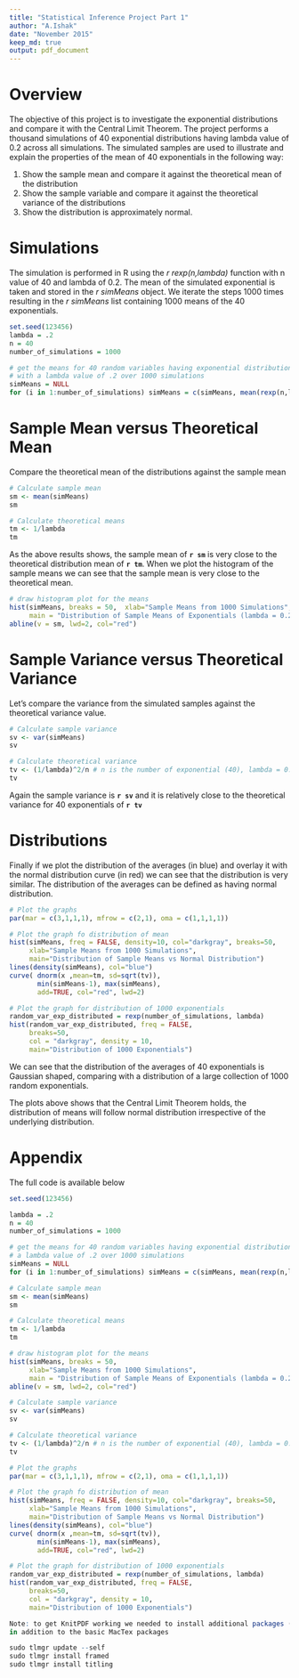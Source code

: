 ```yaml
---
title: "Statistical Inference Project Part 1"
author: "A.Ishak"
date: "November 2015"
keep_md: true
output: pdf_document
---
```


# Overview
The objective of this project is to investigate the exponential distributions and compare it with the Central Limit Theorem. The project performs a thousand simulations of 40 exponential distributions having lambda value of 0.2 across all simulations. The simulated samples are used to illustrate and explain the properties of the mean of 40 exponentials in the following way:

1. Show the sample mean and compare it against the theoretical mean of the distribution
2. Show the sample variable and compare it against the theoretical variance of the distributions
3. Show the distribution is approximately normal.

# Simulations
The simulation is performed in R using the *r rexp(n,lambda)* function with n value of 40 and lambda of 0.2. The mean of the simulated exponential is taken and stored in the *r simMeans* object. We iterate the steps 1000 times resulting in the *r simMeans* list containing 1000 means of the 40 exponentials. 
```r
set.seed(123456)
lambda = .2
n = 40
number_of_simulations = 1000

# get the means for 40 random variables having exponential distributions 
# with a lambda value of .2 over 1000 simulations
simMeans = NULL
for (i in 1:number_of_simulations) simMeans = c(simMeans, mean(rexp(n,lambda)))
```


# Sample Mean versus Theoretical Mean
Compare the theoretical mean of the distributions against the sample mean
```r
# Calculate sample mean
sm <- mean(simMeans)
sm

# Calculate theoretical means
tm <- 1/lambda
tm
```
As the above results shows, the sample mean of **`r sm`** is very close to the theoretical distribution mean of **`r tm`**. When we plot the histogram of the sample means we can see that the sample mean is very close to the theoretical mean. 

```r
# draw histogram plot for the means
hist(simMeans, breaks = 50,  xlab="Sample Means from 1000 Simulations", 
     main = "Distribution of Sample Means of Exponentials (lambda = 0.2)")
abline(v = sm, lwd=2, col="red")
```

# Sample Variance versus Theoretical Variance
Let's compare the variance from the simulated samples against the theoretical variance value.
```r
# Calculate sample variance
sv <- var(simMeans)
sv

# Calculate theoretical variance
tv <- (1/lambda)^2/n # n is the number of exponential (40), lambda = 0.2
tv
```

Again the sample variance is **`r sv`** and it is relatively close to the theoretical variance for 40 exponentials of **`r tv`**

# Distributions
Finally if we plot the distribution of the averages (in blue) and overlay it with the normal distribution curve (in red) we can see that the distribution is very similar. The distribution of the averages can be defined as having normal distribution. 

```r
# Plot the graphs
par(mar = c(3,1,1,1), mfrow = c(2,1), oma = c(1,1,1,1))

# Plot the graph fo distribution of mean
hist(simMeans, freq = FALSE, density=10, col="darkgray", breaks=50, 
     xlab="Sample Means from 1000 Simulations",
     main="Distribution of Sample Means vs Normal Distribution")
lines(density(simMeans), col="blue")
curve( dnorm(x ,mean=tm, sd=sqrt(tv)),
       min(simMeans-1), max(simMeans), 
       add=TRUE, col="red", lwd=2)

# Plot the graph for distribution of 1000 exponentials
random_var_exp_distributed = rexp(number_of_simulations, lambda)
hist(random_var_exp_distributed, freq = FALSE,
     breaks=50, 
     col = "darkgray", density = 10,
     main="Distribution of 1000 Exponentials")
```

We can see that the distribution of the averages of 40 exponentials is Gaussian shaped, comparing with a distribution of a large collection of 1000 random exponentials.

The plots above shows that the Central Limit Theorem holds, the distribution of means will follow normal distribution irrespective of the underlying distribution. 


# Appendix
The full code is available below
```r
set.seed(123456)

lambda = .2
n = 40
number_of_simulations = 1000

# get the means for 40 random variables having exponential distributions with 
# a lambda value of .2 over 1000 simulations
simMeans = NULL
for (i in 1:number_of_simulations) simMeans = c(simMeans, mean(rexp(n,lambda)))

# Calculate sample mean
sm <- mean(simMeans)
sm

# Calculate theoretical means
tm <- 1/lambda
tm

# draw histogram plot for the means
hist(simMeans, breaks = 50,  
     xlab="Sample Means from 1000 Simulations", 
     main = "Distribution of Sample Means of Exponentials (lambda = 0.2)")
abline(v = sm, lwd=2, col="red")

# Calculate sample variance
sv <- var(simMeans)
sv

# Calculate theoretical variance
tv <- (1/lambda)^2/n # n is the number of exponential (40), lambda = 0.2
tv

# Plot the graphs
par(mar = c(3,1,1,1), mfrow = c(2,1), oma = c(1,1,1,1))

# Plot the graph fo distribution of mean
hist(simMeans, freq = FALSE, density=10, col="darkgray", breaks=50, 
     xlab="Sample Means from 1000 Simulations",
     main="Distribution of Sample Means vs Normal Distribution")
lines(density(simMeans), col="blue")
curve( dnorm(x ,mean=tm, sd=sqrt(tv)),
       min(simMeans-1), max(simMeans), 
       add=TRUE, col="red", lwd=2)

# Plot the graph for distribution of 1000 exponentials
random_var_exp_distributed = rexp(number_of_simulations, lambda)
hist(random_var_exp_distributed, freq = FALSE,
     breaks=50, 
     col = "darkgray", density = 10,
     main="Distribution of 1000 Exponentials")
```



```r
Note: to get KnitPDF working we needed to install additional packages (titling and framed) 
in addition to the basic MacTex packages 

sudo tlmgr update --self
sudo tlmgr install framed
sudo tlmgr install titling
```